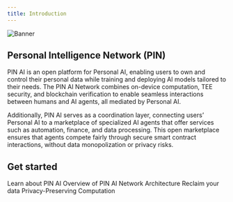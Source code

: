 ```yaml
---
title: Introduction
---
```

<img src="/images/Banner.png" alt="Banner" />

## Personal Intelligence Network (PIN)
PIN AI is an open platform for Personal AI, enabling users to own and control their personal data while training and deploying AI models tailored to their needs. The PIN AI Network combines on-device computation, TEE security, and blockchain verification to enable seamless interactions between humans and AI agents, all mediated by Personal AI.

Additionally, PIN AI serves as a coordination layer, connecting users’ Personal AI to a marketplace of specialized AI agents that offer services such as automation, finance, and data processing. This open marketplace ensures that agents compete fairly through secure smart contract interactions, without data monopolization or privacy risks.

## Get started
<CardGroup cols={2}>
  <Card
    title="Learn"
    icon="graduation-cap"
    href="/High-level-view"
  >
    Learn about PIN AI
  </Card>
  <Card
    title="Architecture Overview"
    icon="building"
    href="/Infrastructure/Architecture2"
  >
    Overview of PIN AI Network Architecture
  </Card>
  <Card
    title="Personal AI Protocol"
    icon="robot"
    href="/personal-ai-protocol/Overview"
  >
    Reclaim your data
  </Card>
  <Card
    title="TEEs"
    icon="sheild"
    href="TEE2"
  >
    Privacy-Preserving Computation
  </Card>
</CardGroup>